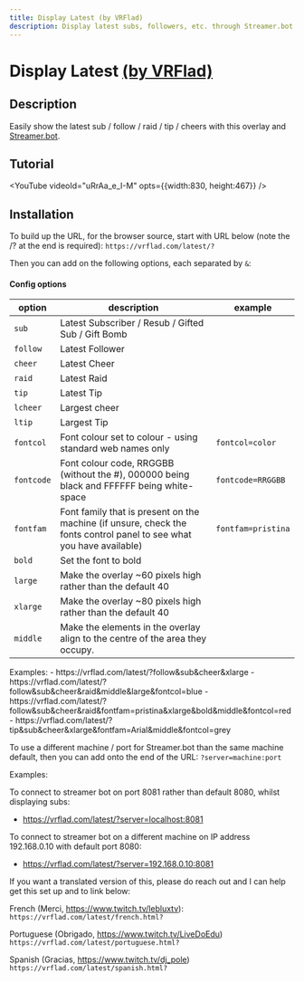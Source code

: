 ```yaml
---
title: Display Latest (by VRFlad)
description: Display latest subs, followers, etc. through Streamer.bot.
---
```


# Display Latest [(by VRFlad)](https://www.twitch.tv/vrflad)

## Description
Easily show the latest sub / follow / raid / tip / cheers with this overlay and [Streamer.bot](https://streamer.bot/).

## Tutorial
<YouTube videoId="uRrAa_e_I-M" opts={{width:830, height:467}} />

## Installation
To build up the URL, for the browser source, start with URL below (note the /? at the end is required):
`https://vrflad.com/latest/?`

Then you can add on the following options, each separated by `&`:

#### Config options

| option             | description																											  | example                         |
|--------------------|------------------------------------------------------------------------------------------------------------------------|---------------------------------|
| `sub`				 | Latest Subscriber / Resub / Gifted Sub / Gift Bomb																	  |									|
| `follow`			 | Latest Follower																										  |									|
| `cheer`            | Latest Cheer																											  |									|
| `raid`			 | Latest Raid																											  |									|
| `tip`				 | Latest Tip																											  |								    |
| `lcheer`           | Largest cheer																										  |						            |
| `ltip`			 | Largest Tip																											  |						            |
| `fontcol`          | Font colour set to colour - using standard web names only															  | `fontcol=color`                 |
| `fontcode`         | Font colour code, RRGGBB (without the #), 000000 being black and FFFFFF being white-space							  | `fontcode=RRGGBB`               |
| `fontfam`          | Font family that is present on the machine (if unsure, check the fonts control panel to see what you have available)	  | `fontfam=pristina`              |
| `bold`			 | Set the font to bold																									  |								    |
| `large`			 | Make the overlay ~60 pixels high rather than the default 40															  |				                    |
| `xlarge`            | Make the overlay ~80 pixels high rather than the default 40															  |								    |
| `middle`			 | Make the elements in the overlay align to the centre of the area they occupy.                                          |							        |

<Callout type="info" emoji="ℹ️">
Examples:
- https://vrflad.com/latest/?follow&sub&cheer&xlarge
- https://vrflad.com/latest/?follow&sub&cheer&raid&middle&large&fontcol=blue
- https://vrflad.com/latest/?follow&sub&cheer&raid&fontfam=pristina&xlarge&bold&middle&fontcol=red
- https://vrflad.com/latest/?tip&sub&cheer&xlarge&fontfam=Arial&middle&fontcol=grey
</Callout>


To use a different machine / port for Streamer.bot than the same machine default, then you can add onto the end of the URL: `?server=machine:port`

<Callout type="info" emoji="ℹ️">
Examples:

To connect to streamer bot on port 8081 rather than default 8080, whilst displaying subs:
- https://vrflad.com/latest/?server=localhost:8081

To connect to streamer bot on a different machine on IP address 192.168.0.10 with default port 8080:
- https://vrflad.com/latest/?server=192.168.0.10:8081
</Callout>

<Callout type="warning" emoji="⚠️">
If you want a translated version of this, please do reach out and I can help get this set up and to link below:

French (Merci,  https://www.twitch.tv/lebluxtv):
`https://vrflad.com/latest/french.html?`

Portuguese (Obrigado, https://www.twitch.tv/LiveDoEdu)
`https://vrflad.com/latest/portuguese.html?`

Spanish (Gracias, https://www.twitch.tv/dj_pole)
`https://vrflad.com/latest/spanish.html?`
</Callout>